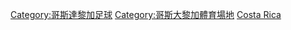 {{Commons category|Association football venues in Costa Rica}}

[[Category:哥斯達黎加足球|Category:哥斯達黎加足球]]
[[Category:哥斯大黎加體育場地|Category:哥斯大黎加體育場地]]
[[Category:各國足球場|Costa Rica]]